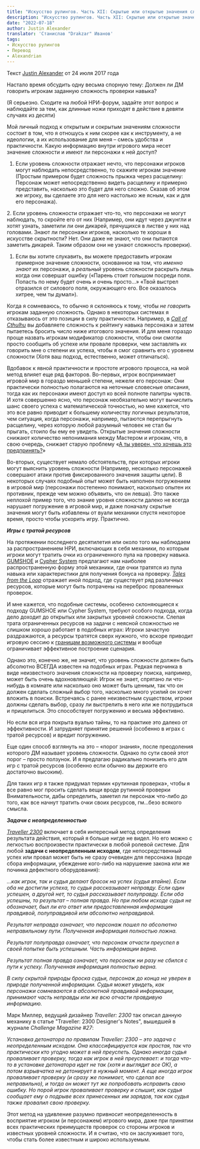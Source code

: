 ```yaml
---
title: "Искусство рулингов. Часть XII: Скрытые или открытые значения сложности"
description: "Искусство рулингов. Часть XII: Скрытые или открытые значения сложности- перевод статьи Джастина Александера."
date: "2022-07-18"
author: Justin Alexander
translator: 'Станислав "Drakzar" Иванов'
tags:
- Искусство рулингов
- Перевод
- Alexandrian
---
```


Текст [Justin Alexander](https://vk.com/away.php?to=https://thealexandrian.net/about&cc_key=) от 24 июля 2017 года

Настало время обсудить одну весьма спорную тему: Должен ли ДМ говорить игрокам заданную сложность проверки навыка?

(Я серьезно. Сходите на любой НРИ-форум, задайте этот вопрос и наблюдайте за тем, как длинные ножи приходят в действие в девяти случаях из десяти)

Мой личный подход к открытым и сокрытым значениям сложности состоит в том, что я отношусь к ним скорее как к инструменту, а не идеологии, а их использование для меня – смесь удобства и практичности. Какую информацию внутри игрового мира несет значение сложности и имеют ли персонажи к ней доступ?

1. Если уровень сложности отражает нечто, что персонажи игроков могут наблюдать непосредственно, то скажите игрокам значение (Простым примером будет сложность прыжка через расщелину: Персонаж может непосредственно видеть расщелину и примерно представить, насколько это будет для него сложно. Сказав об этом же игроку, вы сделаете это для него настолько же ясным, как и для его персонажа).

2\. Если уровень сложности отражает что-то, что персонажи не могут наблюдать, то скройте его от них (Например, они идут через джунгли и хотят узнать, заметили ли они дикарей, прячущихся в листве у них над головами. Знают ли персонажи игроков, насколько те хороши в искусстве скрытности? Нет. Они даже не знают, что они пытаются заметить дикарей. Таким образом они не узнают сложность проверки).

1. Если вы хотите слукавить, вы можете предоставить игрокам примерное значение сложности, основанное на том, что _именно знают_ их персонажи, а _реальный_ уровень сложности раскрыть лишь когда они совершат ошибку («Парень стоит голышом посреди поля. Попасть по нему будет очень и очень просто…» «Твой выстрел отразился от силового поля, окружающего его. Все оказалось хитрее, чем ты думал»).

Когда я сомневаюсь, то обычно я склоняюсь к тому, чтобы _не говорить_ игрокам заданную сложность. Однако в некоторых системах я отказываюсь от это позиции в силу практичности. Например, в [_Call of Cthulhu_](https://vk.com/away.php?to=http%3A%2F%2Fwww.amazon.com%2Fexec%2Fobidos%2FASIN%2F1568824300%2Fdigitalcomi0a-20&cc_key=) вы добавляете сложность к рейтингу навыка персонажа и затем пытаетесь бросить число ниже итогового значения. И для меня гораздо проще назвать игрокам модификатор сложности, чтобы они смогли просто сообщить об успехе или провале проверки, чем заставлять их говорить мне о степени их успеха, чтобы я смог сравнить его с уровнем сложности (Хотя ваш подход, естественно, может отличаться).

Вдобавок к явной практичности и простоте игрового процесса, на мой метод влияет еще ряд факторов. Во-первых, игрок воспринимает игровой мир в гораздо меньшей степени, нежели его персонаж: Они практически полностью полагаются на неточные словесные описания, тогда как их персонажи имеют доступ ко всей полноте палитры чувств. И хотя совершенно ясно, что персонаж необязательно могут вычислить шанс своего успеха с математической точностью, но мне кажется, что это все равно приводит к большему количеству логичных результатов, чем ситуация, когда персонажи, например, пытаются перепрыгнуть расщелину, через которую любой разумный человек не стал бы прыгать, стоило бы ему ее увидеть. Открытые значения сложности снижают количество непонимания между Мастером и игрокам, что, в свою очередь, снижает старую проблему «[А ты уверен, что хочешь это предпринять?](https://vk.com/away.php?to=https%3A%2F%2Fthealexandrian.net%2Fwordpress%2F37960%2Froleplaying-games%2Fart-of-rulings-part-2-intention-and-method&cc_key=)»

Во-вторых, существует немало обстоятельств, при которых игроки могут выяснить уровень сложности (Например, несколько персонажей совершают атаки против фиксированного значения защиты цели). В некоторых случаях подобный опыт может быть наполнен погружением в игровой мир (персонажи постепенно понимают, насколько опытен их противник, прежде чем можно объявить, что он левша). Это также неплохой пример того, что знание уровня сложности далеко не всегда нарушает погружение в игровой мир, и даже поначалу скрытые значения могут быть избавлены от вуали механики спустя некоторое время, просто чтобы ускорить игру. Практично.

**_Игры с тратой ресурсов_**

На протяжении последнего десятилетия или около того мы наблюдаем за распространением НРИ, включающих в себя механики, по которым игроки могут тратить очки из ограниченного пула на проверку навыка. [GUMSHOE](https://vk.com/away.php?to=https%3A%2F%2Fthealexandrian.net%2Fwordpress%2F35587%2Froleplaying-games%2Ftrail-of-cthulhu-cheat-sheet&cc_key=) и [Cypher System](https://vk.com/away.php?to=https%3A%2F%2Fthealexandrian.net%2Fwordpress%2F35046%2Froleplaying-games%2Fnumenera-system-cheat-sheet-final-version&cc_key=) предлагают нам наиболее распространенную форму этой механики, где очки тратятся из пула навыка или характеристики для получения бонуса на проверку. [_Tales from the Loop_](https://vk.com/away.php?to=https%3A%2F%2Fthealexandrian.net%2Fwordpress%2F39087%2Froleplaying-games%2Ftales-from-the-loop-system-cheat-sheet&cc_key=) отражает иной подход, где существует ряд различных ресурсов, которые могут быть потрачены на переброс проваленных проверок.

И мне кажется, что подобные системы, особенно склоняющиеся к подходу GUMSHOE или Cypher System, требуют особого подхода, когда дело доходит до открытых или закрытых уровней сложности. Слепая трата ограниченных ресурсов на задачи с неясной сложностью не слишком хорошо работает в подобных играх: Игроки зачастую раздражаются, а ресурсы тратятся сверх нужного, что вскоре приводит игровую сессию к [границам возможного системы](https://vk.com/away.php?to=https%3A%2F%2Fthealexandrian.net%2Fwordpress%2F5813%2Froleplaying-games%2Fhard-system-limits-in-scenario-design&cc_key=) и вообще ограничивает эффективное построение сценария.

Однако это, конечно же, не значит, что уровень сложности должен быть абсолютно ВСЕГДА известен на подобных играх. Редкая перчинка в виде неизвестного значения сложности на проверку поиска, например, может быть очень вдохновляющей: Игрок не знает, спрятано ли что-нибудь в комнате или насколько оно может быть ценным, так что он должен сделать сложный выбор того, насколько много усилий он хочет вложить в поиски. Встречаясь с ранее неизвестным существом, игроки должны сделать выбор, сразу ли выстрелить в него или же потрудиться и прицелиться. Это способствует погружению и весьма эффективно.

Но если вся игра покрыта вуалью тайны, то на практике это далеко от эффективности. И затрудняет принятие решений (особенно в играх с тратой ресурсов) и вредит погружению.

Еще один способ взглянуть на это – «порог знания», после преодоления которого ДМ называет уровень сложности. Однако по сути своей этот порог – просто ползунок. И я предлагаю радикально понизить его для игр с тратой ресурсов (особенно если обычно вы держите его достаточно высоким).

Для таких игр я также придумал термин «рутинная проверка», чтобы я все равно мог просить сделать вещи вроде рутинной проверки Внимательности, дабы определить, заметил ли персонаж что-либо до того, как все начнут тратить очки своих ресурсов, гм…безо всякого смысла.

**_Задачи с неопределенностью_**

[_Traveller 2300_](https://vk.com/away.php?to=http%3A%2F%2Fwww.amazon.com%2Fexec%2Fobidos%2FASIN%2F0943580161%2Fdigitalcomi0a-20&cc_key=) включает в себя интересный метод определения результата действия, который я больше нигде не видел. Но его можно с легкостью воспроизвести практически в любой ролевой системе. Для любой **задачи с неопределенным исходом**, где непосредственный успех или провал может быть не сразу очевиден для персонажа (вроде сбора информации, убеждение кого-либо на нарушение закона или же починка дефектного оборудования):

_…как игрок, так и судья делают бросок на успех (судья втайне). Если оба не достигли успеха, то судья рассказывает неправду. Если один успешен, а другой нет, то судья рассказывает полуправду. Если оба успешны, то результат – полная правда. Но при любом исходе судья не обозначает, был ли его ответ или предоставленная информация правдивой, полуправдивой или абсолютно неправдивой._

_Результат неправда означает, что персонаж пошел по абсолютно неправильному пути. Полученная информация полностью ложна._

_Результат полуправда означает, что персонаж отчасти преуспел в своей попытке быть успешным. Часть информации верна._

_Результат полная правда означает, что персонаж ни разу не сбился с пути к успеху. Полученная информация полностью верна._

_В силу скрытой природы броска судьи, персонаж до конца не уверен в природе полученной информации. Судья может увидеть, как персонажи сомневаются в абсолютной правдивой информации, принимают часть неправды или же всю отчасти правдивую информацию._

Марк Миллер, ведущий дизайнер _Traveller: 2300_ так описал данную механику в статье "Traveller: 2300 Designer's Notes", вышедшей в журнале _Challenge Magazine #27_:

_Установка детонатора по правилам Traveller: 2300 – это задача с неопределенным исходом. Она классифицируется как простая, так что практически кто угодно может в ней преуспеть. Однако иногда судья проваливает проверку, тогда как игрок в ней преуспевает: и тогда что-то в установке детонатора идет не так (хотя и выглядит все ОК), а потом взрывчатка не детонирует в нужный момент. А еще иногда игрок проваливает проверку (и сразу же понимает, что сделал все неправильно), и тогда он может тут же попробовать исправить свою ошибку. Но порой игрок проваливает проверку и слышит, как судья сообщает ему о подрыве всех принесенных им зарядов, так как судья также провалил свою проверку._

Этот метод на удивление разумно привносит неопределенность в восприятие игроком (и персонажем) игрового мира, даже при принятии всех практических преимуществ проверок со стороны игроков и известных уровней сложности. И я считаю, что он заслуживает того, чтобы стать более известным и широко используемым.

